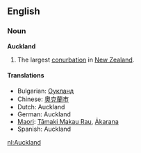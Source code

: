 ==English==
===Noun===
{{wikipedia}}
'''Auckland'''

#The largest [[conurbation]] in [[New Zealand]].

====Translations====
*Bulgarian: [[Оукланд]]
*Chinese: [[奧克蘭市]]
*Dutch: Auckland
*German: Auckland
*[[Maori]]: [[Tāmaki Makau Rau]], [[Ākarana]]
*Spanish: Auckland

[[nl:Auckland]]